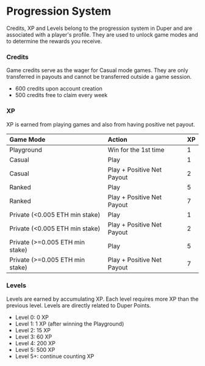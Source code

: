 # Progression System

Credits, XP and Levels belong to the progression system in Duper and are associated with a player's profile. They are used to unlock game modes and to determine the rewards you receive.

### Credits

Game credits serve as the wager for Casual mode games. They are only transferred in payouts and cannot be transferred outside a game session.

- 600 credits upon account creation
- 500 credits free to claim every week

### XP

XP is earned from playing games and also from having positive net payout.

| Game Mode                        | Action                     | XP  |
| :------------------------------- | :------------------------- | :-- |
| Playground                       | Win for the 1st time       | 1   |
| Casual                           | Play                       | 1   |
| Casual                           | Play + Positive Net Payout | 2   |
| Ranked                           | Play                       | 5   |
| Ranked                           | Play + Positive Net Payout | 7   |
| Private (\<0.005 ETH min stake)  | Play                       | 1   |
| Private (\<0.005 ETH min stake)  | Play + Positive Net Payout | 2   |
| Private (\>=0.005 ETH min stake) | Play                       | 5   |
| Private (\>=0.005 ETH min stake) | Play + Positive Net Payout | 7   |

### Levels

Levels are earned by accumulating XP. Each level requires more XP than the previous level. Levels are directly related to Duper Points.

- Level 0: 0 XP
- Level 1: 1 XP (after winning the Playground)
- Level 2: 15 XP
- Level 3: 60 XP
- Level 4: 200 XP
- Level 5: 500 XP
- Level 5+: continue counting XP
